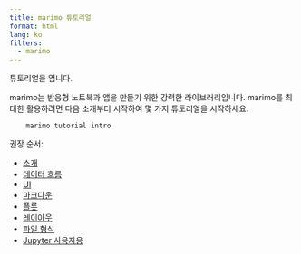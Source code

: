```yaml
---
title: marimo 튜토리얼
format: html
lang: ko
filters:
  - marimo
---
```


튜토리얼을 엽니다.

marimo는 반응형 노트북과 앱을 만들기 위한 강력한 라이브러리입니다. marimo를 최대한 활용하려면 다음 소개부터 시작하여 몇 가지 튜토리얼을 시작하세요.

        marimo tutorial intro

권장 순서:

- [소개](intro.html)
- [데이터 흐름](dataflow.html)
- [UI](ui.html)
- [마크다운](markdown.html)
- [플롯](plots.html)
- [레이아웃](layout.html)
- [파일 형식](fileformat.html)
- [Jupyter 사용자용](marimo_for_jupyter_users.html)
